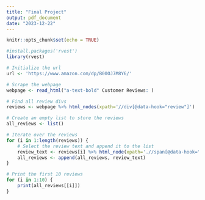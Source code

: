 ```yaml
---
title: "Final Project"
output: pdf_document
date: "2023-12-22"
---
```


```r
knitr::opts_chunk$set(echo = TRUE)
```

```r
#install.packages('rvest')
library(rvest)

# Initialize the url
url <- 'https://www.amazon.com/dp/B00OJ7M8Y6/'

# Scrape the webpage
webpage <- read_html("a-text-bold" Customer Reviews: )

# Find all review divs
reviews <- webpage %>% html_nodes(xpath='//div[@data-hook="review"]')

# Create an empty list to store the reviews
all_reviews <- list()

# Iterate over the reviews
for (i in 1:length(reviews)) {
    # Select the review text and append it to the list
    review_text <- reviews[i] %>% html_node(xpath='.//span[@data-hook="review-text"]') %>% html_text()
    all_reviews <- append(all_reviews, review_text)
}

# Print the first 10 reviews
for (i in 1:10) {
    print(all_reviews[[i]])
}
```